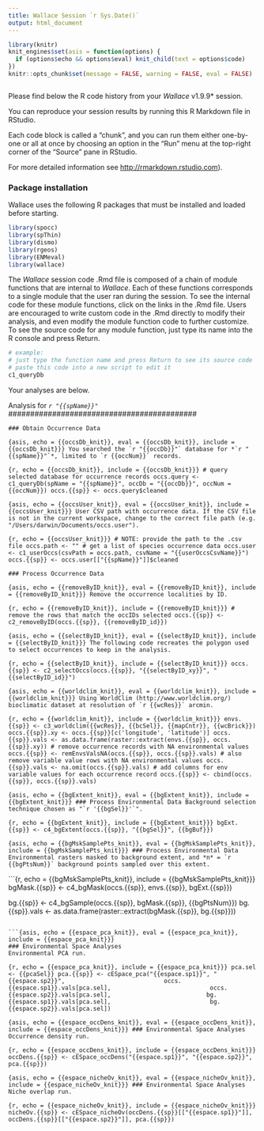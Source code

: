 ```yaml
---
title: Wallace Session `r Sys.Date()`
output: html_document
---
```


```r
library(knitr)
knit_engines$set(asis = function(options) {
  if (options$echo && options$eval) knit_child(text = options$code)
})
knitr::opts_chunk$set(message = FALSE, warning = FALSE, eval = FALSE)
```

```r

```

Please find below the R code history from your *Wallace* v1.9.9* session. 

You can reproduce your session results by running this R Markdown file in RStudio. 

Each code block is called a "chunk", and you can run them either one-by-one or all at once by choosing an option in the "Run" menu at the top-right corner of the "Source" pane in RStudio. 

For more detailed information see <http://rmarkdown.rstudio.com>).

### Package installation

Wallace uses the following R packages that must be installed and loaded before starting.
```r
library(spocc)
library(spThin)
library(dismo)
library(rgeos)
library(ENMeval)
library(wallace)
```

The *Wallace* session code .Rmd file is composed of a chain of module functions that are internal to *Wallace*. Each of these functions corresponds to a single module that the user ran during the session. To see the internal code for these module functions, click on the links in the .Rmd file. Users are encouraged to write custom code in the .Rmd directly to modify their analysis, and even modify the module function code to further customize. To see the source code for any module function, just type its name into the R console and press Return.

```r
# example:
# just type the function name and press Return to see its source code
# paste this code into a new script to edit it
c1_queryDb
```

Your analyses are below.

###########################################
Analysis for *`r "{{spName}}"`*
###########################################

```asis
### Obtain Occurrence Data
```

```{asis, echo = {{occsDb_knit}}, eval = {{occsDb_knit}}, include = {{occsDb_knit}}}
You searched the `r "{{occDb}}"` database for *`r "{{spName}}"`*, limited to `r {{occNum}}` records.
```

```{r, echo = {{occsDb_knit}}, include = {{occsDb_knit}}}
# query selected database for occurrence records
occs.query <- c1_queryDb(spName = "{{spName}}", occDb = "{{occDb}}", occNum = {{occNum}})
occs.{{sp}} <- occs.query$cleaned
```

```{asis, echo = {{occsUser_knit}}, eval = {{occsUser_knit}}, include = {{occsUser_knit}}}
User CSV path with occurrence data. If the CSV file is not in the current workspace, change to the correct file path (e.g. "/Users/darwin/Documents/occs.user").
```

```{r, echo = {{occsUser_knit}}}
# NOTE: provide the path to the .csv file
occs.path <- ""
# get a list of species occurrence data
occs.user <- c1_userOccs(csvPath = occs.path, csvName = "{{userOccsCsvName}}")
occs.{{sp}} <- occs.user[["{{spName}}"]]$cleaned
```

```asis
### Process Occurrence Data
```

```{asis, echo = {{removeByID_knit}}, eval = {{removeByID_knit}}, include = {{removeByID_knit}}}
Remove the occurrence localities by ID.
```

```{r, echo = {{removeByID_knit}}, include = {{removeByID_knit}}}
# remove the rows that match the occIDs selected
occs.{{sp}} <- c2_removeByID(occs.{{sp}}, {{removeByID_id}})
```

```{asis, echo = {{selectByID_knit}}, eval = {{selectByID_knit}}, include = {{selectByID_knit}}}
The following code recreates the polygon used to select occurrences to keep in the analysis.
```

```{r, echo = {{selectByID_knit}}, include = {{selectByID_knit}}}
occs.{{sp}} <- c2_selectOccs(occs.{{sp}}, "{{selectByID_xy}}", "{{selectByID_id}}")
```

``` {asis, echo = {{worldclim_knit}}, eval = {{worldclim_knit}}, include = {{worldclim_knit}}}
Using WorldClim (http://www.worldclim.org/) bioclimatic dataset at resolution of `r {{wcRes}}` arcmin.
```

```{r, echo = {{worldclim_knit}}, include = {{worldclim_knit}}}
envs.{{sp}} <- c3_worldclim({{wcRes}}, {{bcSel}}, {{mapCntr}}, {{wcBrick}})
occs.{{sp}}.xy <- occs.{{sp}}[c('longitude', 'latitude')]
occs.{{sp}}.vals <- as.data.frame(raster::extract(envs.{{sp}}, occs.{{sp}}.xy))
# remove occurrence records with NA environmental values
occs.{{sp}} <- remEnvsValsNA(occs.{{sp}}, occs.{{sp}}.vals)
# also remove variable value rows with NA environmental values
occs.{{sp}}.vals <- na.omit(occs.{{sp}}.vals)
# add columns for env variable values for each occurrence record
occs.{{sp}} <- cbind(occs.{{sp}}, occs.{{sp}}.vals)
```

```{asis, echo = {{bgExtent_knit}}, eval = {{bgExtent_knit}}, include = {{bgExtent_knit}}}
### Process Environmental Data
Background selection technique chosen as "`r '{{bgSel}}'`".
```

```{r, echo = {{bgExtent_knit}}, include = {{bgExtent_knit}}}
bgExt.{{sp}} <- c4_bgExtent(occs.{{sp}}, "{{bgSel}}", {{bgBuf}})
```

```{asis, echo = {{bgMskSamplePts_knit}}, eval = {{bgMskSamplePts_knit}}, include = {{bgMskSamplePts_knit}}}
### Process Environmental Data
Environmental rasters masked to background extent, and *n* = `r {{bgPtsNum}}` background points sampled over this extent.
```

```{r, echo = {{bgMskSamplePts_knit}}, include = {{bgMskSamplePts_knit}}}
bgMask.{{sp}} <- c4_bgMask(occs.{{sp}}, envs.{{sp}}, bgExt.{{sp}})

bg.{{sp}} <- c4_bgSample(occs.{{sp}}, bgMask.{{sp}}, {{bgPtsNum}})
bg.{{sp}}.vals <- as.data.frame(raster::extract(bgMask.{{sp}}, bg.{{sp}}))
```

```{asis, echo = {{espace_pca_knit}}, eval = {{espace_pca_knit}}, include = {{espace_pca_knit}}}
### Environmental Space Analyses
Environmental PCA run.
```

```{r, echo = {{espace_pca_knit}}, include = {{espace_pca_knit}}}
pca.sel <- {{pcaSel}}
pca.{{sp}} <- cESpace_pca("{{espace.sp1}}", "{{espace.sp2}}", 
                          occs.{{espace.sp1}}.vals[pca.sel], 
                          occs.{{espace.sp2}}.vals[pca.sel],
                          bg.{{espace.sp1}}.vals[pca.sel], 
                          bg.{{espace.sp2}}.vals[pca.sel])
```

```{asis, echo = {{espace_occDens_knit}}, eval = {{espace_occDens_knit}}, include = {{espace_occDens_knit}}}
### Environmental Space Analyses
Occurrence density run.
```

```{r, echo = {{espace_occDens_knit}}, include = {{espace_occDens_knit}}}
occDens.{{sp}} <- cESpace_occDens("{{espace.sp1}}", "{{espace.sp2}}", pca.{{sp}})
```

```{asis, echo = {{espace_nicheOv_knit}}, eval = {{espace_nicheOv_knit}}, include = {{espace_nicheOv_knit}}}
### Environmental Space Analyses
Niche overlap run.
```

```{r, echo = {{espace_nicheOv_knit}}, include = {{espace_nicheOv_knit}}}
nicheOv.{{sp}} <- cESpace_nicheOv(occDens.{{sp}}[["{{espace.sp1}}"]], 
                                  occDens.{{sp}}[["{{espace.sp2}}"]], pca.{{sp}})
```
   

